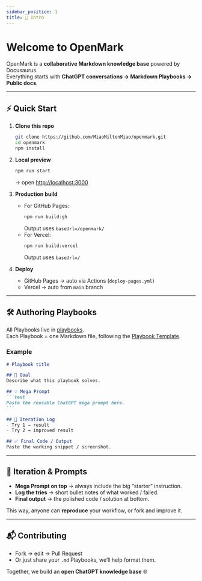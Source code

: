```yaml
---
sidebar_position: 1
title: 🚀 Intro
---
```


# Welcome to OpenMark

OpenMark is a **collaborative Markdown knowledge base** powered by Docusaurus.  
Everything starts with **ChatGPT conversations → Markdown Playbooks → Public docs**.

---

## ⚡ Quick Start

1. **Clone this repo**  
   ```bash
   git clone https://github.com/MiaoMiltonMiao/openmark.git
   cd openmark
   npm install
   ```

2. **Local preview**  
   ```bash
   npm run start
   ```
   → open [http://localhost:3000](http://localhost:3000)

3. **Production build**
   - For GitHub Pages:  
     ```bash
     npm run build:gh
     ```
     Output uses `baseUrl=/openmark/`
   - For Vercel:  
     ```bash
     npm run build:vercel
     ```
     Output uses `baseUrl=/`

4. **Deploy**
   - GitHub Pages → auto via Actions (`deploy-pages.yml`)  
   - Vercel → auto from `main` branch  

---

## 🛠️ Authoring Playbooks

All Playbooks live in [playbooks](/docs/playbooks/).  
Each Playbook = one Markdown file, following the [Playbook Template](/docs/template).

### Example
````md
# Playbook title

## 🎯 Goal
Describe what this playbook solves.

## 💡 Mega Prompt
```text
Paste the reusable ChatGPT mega prompt here.
```

## 🧩 Iteration Log
- Try 1 → result
- Try 2 → improved result

## ✅ Final Code / Output
Paste the working snippet / screenshot.
````

---

## 🔄 Iteration & Prompts

- **Mega Prompt on top** → always include the big “starter” instruction.  
- **Log the tries** → short bullet notes of what worked / failed.  
- **Final output** → the polished code / solution at bottom.  

This way, anyone can **reproduce** your workflow, or fork and improve it.  

---

## 📬 Contributing

- Fork → edit → Pull Request  
- Or just share your `.md` Playbooks, we’ll help format them.  

Together, we build an **open ChatGPT knowledge base** 🌐
